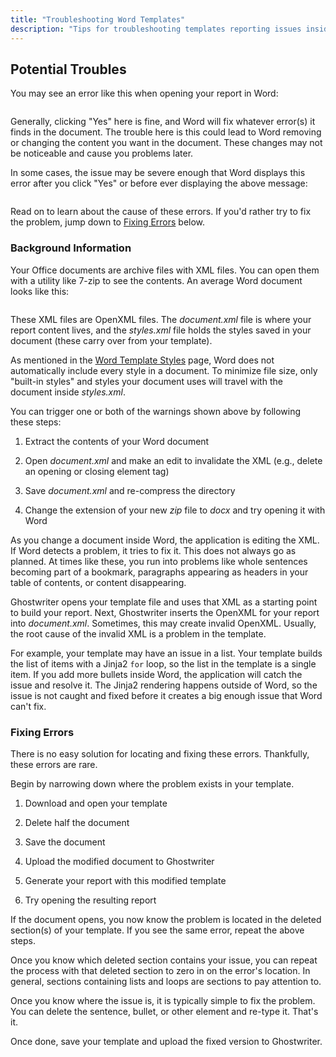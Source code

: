 ```yaml
---
title: "Troubleshooting Word Templates"
description: "Tips for troubleshooting templates reporting issues inside Word"
---
```


## Potential Troubles

You may see an error like this when opening your report in Word:

<Frame>
  <img src="../../../images/features/image-56.png" alt=""/>
</Frame>

Generally, clicking "Yes" here is fine, and Word will fix whatever error(s) it finds in the document. The trouble here is this could lead to Word removing or changing the content you want in the document. These changes may not be noticeable and cause you problems later.

In some cases, the issue may be severe enough that Word displays this error after you click "Yes" or before ever displaying the above message:

<Frame>
  <img src="../../../images/features/image-57.png" alt=""/>
</Frame>

Read on to learn about the cause of these errors. If you'd rather try to fix the problem, jump down to [Fixing Errors](../../../features/reporting/report-templates/troubleshooting-word-templates#fixing-errors) below.

### Background Information

Your Office documents are archive files with XML files. You can open them with a utility like 7-zip to see the contents. An average Word document looks like this:

<Frame>
  <img src="../../../images/features/image-58.avif" alt=""/>
</Frame>

These XML files are OpenXML files. The _document.xml_ file is where your report content lives, and the _styles.xml_ file holds the styles saved in your document (these carry over from your template).

As mentioned in the [Word Template Styles](../../../features/reporting/report-templates/word-template-styles) page, Word does not automatically include every style in a document. To minimize file size, only "built-in styles" and styles your document uses will travel with the document inside _styles.xml_.

You can trigger one or both of the warnings shown above by following these steps:

1.  Extract the contents of your Word document

2.  Open _document.xml_ and make an edit to invalidate the XML (e.g., delete an opening or closing element tag)

3.  Save _document.xml_ and re-compress the directory

4.  Change the extension of your new _zip_ file to _docx_ and try opening it with Word


As you change a document inside Word, the application is editing the XML. If Word detects a problem, it tries to fix it. This does not always go as planned. At times like these, you run into problems like whole sentences becoming part of a bookmark, paragraphs appearing as headers in your table of contents, or content disappearing.

Ghostwriter opens your template file and uses that XML as a starting point to build your report. Next, Ghostwriter inserts the OpenXML for your report into _document.xml_. Sometimes, this may create invalid OpenXML. Usually, the root cause of the invalid XML is a problem in the template.

For example, your template may have an issue in a list. Your template builds the list of items with a Jinja2 `for` loop, so the list in the template is a single item. If you add more bullets inside Word, the application will catch the issue and resolve it. The Jinja2 rendering happens outside of Word, so the issue is not caught and fixed before it creates a big enough issue that Word can't fix.

### Fixing Errors

There is no easy solution for locating and fixing these errors. Thankfully, these errors are rare.

Begin by narrowing down where the problem exists in your template.

1.  Download and open your template

2.  Delete half the document

3.  Save the document

4.  Upload the modified document to Ghostwriter

5.  Generate your report with this modified template

6.  Try opening the resulting report


If the document opens, you now know the problem is located in the deleted section(s) of your template. If you see the same error, repeat the above steps.

Once you know which deleted section contains your issue, you can repeat the process with that deleted section to zero in on the error's location. In general, sections containing lists and loops are sections to pay attention to.

Once you know where the issue is, it is typically simple to fix the problem. You can delete the sentence, bullet, or other element and re-type it. That's it.

Once done, save your template and upload the fixed version to Ghostwriter.

